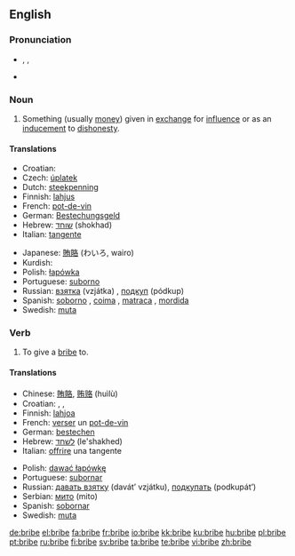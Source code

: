 ==English==

===Pronunciation===
* {{enPR|brīb}}, {{IPA|/braɪb/}}, {{SAMPA|/braIb/}}
* {{rhymes|aɪb}}
{{rfap}}

===Noun===
{{en-noun}}

# Something (usually [[money]]) given in [[exchange]] for [[influence]] or as an [[inducement]] to [[dishonesty]].

====Translations====
{{trans-top|inducement to dishonesty}}
* Croatian: {{t|hr|mito|alt=míto|n}}
* Czech: [[úplatek]] {{m}}
* Dutch: [[steekpenning]]
* Finnish: [[lahjus]]
* French: [[pot-de-vin]] {{m}}
* German: [[Bestechungsgeld]] {{n}}
* Hebrew: [[שוחד]] (shokhad) {{m}}
* Italian: [[tangente]] {{f}}
{{trans-mid}}
* Japanese: [[賄賂]] (わいろ, wairo)
* Kurdish: {{KUchar|[[به‌رتیل]]}}
* Polish: [[łapówka]] {{f}}
* Portuguese: [[suborno]] {{m}}
* Russian: [[взятка]] (vzjátka) {{f}}, [[подкуп]] (pódkup) {{m}}
* Spanish: [[soborno]] {{m}},  [[coima]] {{f}} {{italbrac|Argentina|colloquial}}, [[matraca]] {{f}}  {{italbrac|Venezuela|colloquial}}, [[mordida]] {{f}}  {{italbrac|Mexico|colloquial}}
* Swedish: [[muta]] {{c}}
{{trans-bottom}}

===Verb===
{{en-verb|brib|ing}}

# {{transitive}} To give a [[bribe#Noun|bribe]] to.

====Translations====
{{trans-top|to give a bribe}}
* Chinese: [[賄賂]], [[贿赂]] (huìlù)
* Croatian: {{t|hr|mititi|alt=mítiti}}, {{t|hr|potkupiti|alt=potkúpiti}}, {{t|hr|potplatiti|alt=potplátiti}}
* Finnish: [[lahjoa]]
* French: [[verser]] un [[pot-de-vin]]
* German: [[bestechen]]
* Hebrew: [[לשחד]] (le'shakhed)
* Italian: [[offrire]] una tangente
{{trans-mid}}
* Polish: [[dawać łapówkę]]
* Portuguese: [[subornar]]
* Russian: [[давать взятку]] (davát’ vzjátku), [[подкупать]] (podkupát’)
* Serbian: [[мито]] (mito)
* Spanish: [[sobornar]]
* Swedish: [[muta]]
{{trans-bottom}}

[[de:bribe]]
[[el:bribe]]
[[fa:bribe]]
[[fr:bribe]]
[[io:bribe]]
[[kk:bribe]]
[[ku:bribe]]
[[hu:bribe]]
[[pl:bribe]]
[[pt:bribe]]
[[ru:bribe]]
[[fi:bribe]]
[[sv:bribe]]
[[ta:bribe]]
[[te:bribe]]
[[vi:bribe]]
[[zh:bribe]]